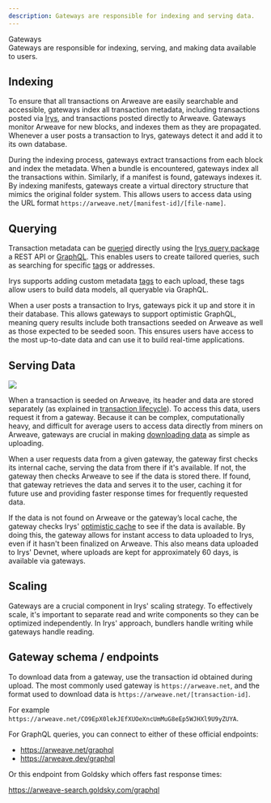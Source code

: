 ```yaml
---
description: Gateways are responsible for indexing and serving data.
---
```



<div className="flex flex-col mt-5">
	<div className="flex items-end">
		<div className="">
			<Heading level={1}>Gateways</Heading>
		</div>
	</div>
</div>
Gateways are responsible for indexing, serving, and making data available to users.

## Indexing

To ensure that all transactions on Arweave are easily searchable and accessible, gateways index all transaction metadata, including transactions posted via [Irys](/learn/bundling), and transactions posted directly to Arweave. Gateways monitor Arweave for new blocks, and indexes them as they are propagated. Whenever a user posts a transaction to Irys, gateways detect it and add it to its own database.

During the indexing process, gateways extract transactions from each block and index the metadata. When a bundle is encountered, gateways index all the transactions within. Similarly, if a manifest is found, gateways indexes it. By indexing manifests, gateways create a virtual directory structure that mimics the original folder system. This allows users to access data using the URL format `https://arweave.net/[manifest-id]/[file-name]`.

## Querying

Transaction metadata can be [queried](/developer-docs/querying) directly using the [Irys query package](/developer-docs/querying/query-package) a REST API or [GraphQL](/developer-docs/querying/graphql). This enables users to create tailored queries, such as searching for specific [tags](/developer-docs/tags) or addresses.

Irys supports adding custom metadata [tags](/developer-docs/tags) to each upload, these tags allow users to build data models, all queryable via GraphQL.

When a user posts a transaction to Irys, gateways pick it up and store it in their database. This allows gateways to support optimistic GraphQL, meaning query results include both transactions seeded on Arweave as well as those expected to be seeded soon. This ensures users have access to the most up-to-date data and can use it to build real-time applications.

## Serving Data

<img className="border border-[#FEF4EE] rounded mt-5 w-5/6" src="/img/learn/irys-gateways.png" />

When a transaction is seeded on Arweave, its header and data are stored separately (as explained
in [transaction lifecycle](/learn/transaction-lifecycle)). To access this data, users request
it from a gateway. Because it can be complex, computationally heavy, and difficult for average
users to access data directly from miners on Arweave, gateways are crucial in making [downloading
data](/developer-docs/downloading) as simple as uploading.

When a user requests data from a given gateway, the gateway first checks its internal cache, serving the data from there if it's available. If not, the gateway then checks Arweave to see if the data is stored there. If found, that gateway retrieves the data and serves it to the user, caching it for future use and providing faster response times for frequently requested data.

If the data is not found on Arweave or the gateway’s local cache, the gateway checks Irys' [optimistic cache](/learn/optimistic-cache) to see if the data is available. By doing this, the gateway allows for instant access to data uploaded to Irys, even if it hasn't been finalized on Arweave. This also means data uploaded to Irys' Devnet, where uploads are kept for approximately 60 days, is available via gateways.

## Scaling

Gateways are a crucial component in Irys' scaling strategy. To effectively scale, it's important to separate read and write components so they can be optimized independently. In Irys' approach, bundlers handle writing while gateways handle reading.

## Gateway schema / endpoints

To download data from a gateway, use the transaction id obtained during upload. The most commonly used gateway is `https://arweave.net`, and the format used to download data is `https://arweave.net/[transaction-id]`.

For example `https://arweave.net/CO9EpX0lekJEfXUOeXncUmMuG8eEp5WJHXl9U9yZUYA`.

For GraphQL queries, you can connect to either of these official endpoints:

-   https://arweave.net/graphql
-   https://arweave.dev/graphql

Or this endpoint from Goldsky which offers fast response times:

https://arweave-search.goldsky.com/graphql
